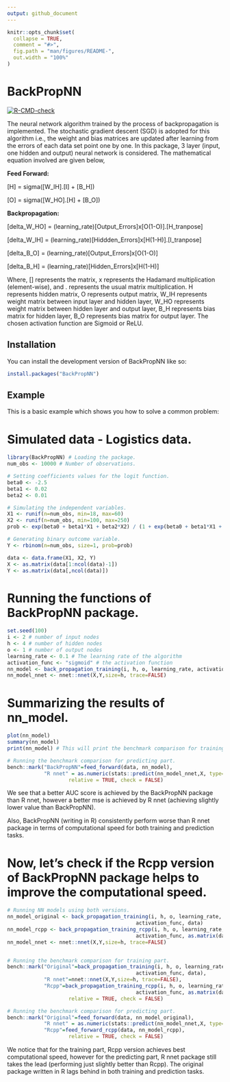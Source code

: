 ```yaml
---
output: github_document
---
```


<!-- README.md is generated from README.Rmd. Please edit that file -->

```r
knitr::opts_chunk$set(
  collapse = TRUE,
  comment = "#>",
  fig.path = "man/figures/README-",
  out.width = "100%"
)
```

# BackPropNN

<!-- badges: start -->

[![R-CMD-check](https://github.com/SinghRavin/BackPropNN/actions/workflows/R-CMD-check.yaml/badge.svg)](https://github.com/SinghRavin/BackPropNN/actions/workflows/R-CMD-check.yaml)

<!-- badges: end -->

The neural network algorithm trained by the process of backpropagation is implemented. The stochastic gradient descent (SGD) is adopted for this algorithm i.e., the weight and bias matrices are updated after learning from the errors of each data set point one by one. In this package, 3 layer (input, one hidden and output) neural network is considered. The mathematical equation involved are given below,

**Feed Forward:**

[H] = sigma([W_IH].[I] + [B_H])

[O] = sigma([W_HO].[H] + [B_O])

**Backpropagation:**

[delta_W\_HO] = (learning_rate)[Output_Errors]x[O(1-O)].[H_tranpose]

[delta_W\_IH] = (learning_rate)[Hiddden_Errors]x[H(1-H)].[I_tranpose]

[delta_B\_O] = (learning_rate)[Output_Errors]x[O(1-O)]

[delta_B\_H] = (learning_rate)[Hidden_Errors]x[H(1-H)]

Where, [] represents the matrix, x represents the Hadamard multiplication (element-wise), and . represents the usual matrix multiplication. H represents hidden matrix, O represents output matrix, W_IH represents weight matrix between input layer and hidden layer, W_HO represents weight matrix between hidden layer and output layer, B_H represents bias matrix for hidden layer, B_O represents bias matrix for output layer. The chosen activation function are Sigmoid or ReLU.

## Installation

You can install the development version of BackPropNN like so:

``` r
install.packages("BackPropNN")
```

## Example

This is a basic example which shows you how to solve a common problem:

# Simulated data - Logistics data.

```r
library(BackPropNN) # Loading the package.
num_obs <- 10000 # Number of observations.

# Setting coefficients values for the logit function.
beta0 <- -2.5
beta1 <- 0.02
beta2 <- 0.01

# Simulating the independent variables.
X1 <- runif(n=num_obs, min=18, max=60)
X2 <- runif(n=num_obs, min=100, max=250)
prob <- exp(beta0 + beta1*X1 + beta2*X2) / (1 + exp(beta0 + beta1*X1 + beta2*X2))

# Generating binary outcome variable.
Y <- rbinom(n=num_obs, size=1, prob=prob)

data <- data.frame(X1, X2, Y)
X <- as.matrix(data[1:ncol(data)-1])
Y <- as.matrix(data[,ncol(data)])
```

# Running the functions of BackPropNN package.

```r
set.seed(100)
i <- 2 # number of input nodes
h <- 4 # number of hidden nodes
o <- 1 # number of output nodes
learning_rate <- 0.1 # The learning rate of the algorithm
activation_func <- "sigmoid" # the activation function
nn_model <- back_propagation_training(i, h, o, learning_rate, activation_func, data)
nn_model_nnet <- nnet::nnet(X,Y,size=h, trace=FALSE)
```

# Summarizing the results of nn_model.

```r
plot(nn_model)
summary(nn_model)
print(nn_model) # This will print the benchmark comparison for training part.

# Running the benchmark comparison for predicting part.
bench::mark("BackPropNN"=feed_forward(data, nn_model),
            "R nnet" = as.numeric(stats::predict(nn_model_nnet,X, type="raw")),
                    relative = TRUE, check = FALSE)
```

We see that a better AUC score is achieved by the BackPropNN package than R nnet, however a better mse is achieved by R nnet (achieving slightly lower value than BackPropNN).

Also, BackPropNN (writing in R) consistently perform worse than R nnet package in terms of computational speed for both training and prediction tasks. 

# Now, let's check if the Rcpp version of BackPropNN package helps to improve the computational speed.

```r
# Running NN models using both versions.
nn_model_original <- back_propagation_training(i, h, o, learning_rate,
                                          activation_func, data)
nn_model_rcpp <- back_propagation_training_rcpp(i, h, o, learning_rate,
                                          activation_func, as.matrix(data))
nn_model_nnet <- nnet::nnet(X,Y,size=h, trace=FALSE)


# Running the benchmark comparison for training part.
bench::mark("Original"=back_propagation_training(i, h, o, learning_rate,
                                          activation_func, data),
            "R nnet"=nnet::nnet(X,Y,size=h, trace=FALSE),
            "Rcpp"=back_propagation_training_rcpp(i, h, o, learning_rate,
                                          activation_func, as.matrix(data)),
                    relative = TRUE, check = FALSE)

# Running the benchmark comparison for predicting part.
bench::mark("Original"=feed_forward(data, nn_model_original),
            "R nnet" = as.numeric(stats::predict(nn_model_nnet,X, type="raw")),
            "Rcpp"=feed_forward_rcpp(data, nn_model_rcpp),
                    relative = TRUE, check = FALSE)
```

We notice that for the training part, Rcpp version achieves best computational speed, however for the predicting part, R nnet package still takes the lead (performing just slightly better than Rcpp). The original package written in R lags behind in both training and prediction tasks.
